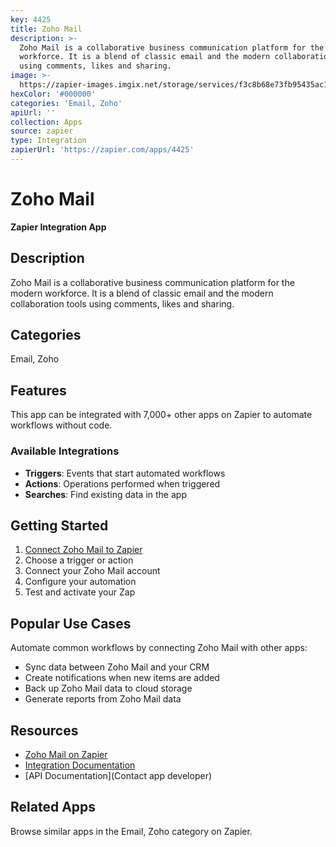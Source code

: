 ```yaml
---
key: 4425
title: Zoho Mail
description: >-
  Zoho Mail is a collaborative business communication platform for the modern
  workforce. It is a blend of classic email and the modern collaboration tools
  using comments, likes and sharing.
image: >-
  https://zapier-images.imgix.net/storage/services/f3c8b68e73fb95435ac1031e34da7178.png?auto=format%2Ccompress&ixlib=python-3.0.0&q=50
hexColor: '#000000'
categories: 'Email, Zoho'
apiUrl: ''
collection: Apps
source: zapier
type: Integration
zapierUrl: 'https://zapier.com/apps/4425'
---
```

# Zoho Mail

**Zapier Integration App**

## Description

Zoho Mail is a collaborative business communication platform for the modern workforce. It is a blend of classic email and the modern collaboration tools using comments, likes and sharing.

## Categories

Email, Zoho

## Features

This app can be integrated with 7,000+ other apps on Zapier to automate workflows without code.

### Available Integrations

- **Triggers**: Events that start automated workflows
- **Actions**: Operations performed when triggered
- **Searches**: Find existing data in the app

## Getting Started

1. [Connect Zoho Mail to Zapier](https://zapier.com/apps/4425)
2. Choose a trigger or action
3. Connect your Zoho Mail account
4. Configure your automation
5. Test and activate your Zap

## Popular Use Cases

Automate common workflows by connecting Zoho Mail with other apps:

- Sync data between Zoho Mail and your CRM
- Create notifications when new items are added
- Back up Zoho Mail data to cloud storage
- Generate reports from Zoho Mail data

## Resources

- [Zoho Mail on Zapier](https://zapier.com/apps/4425)
- [Integration Documentation](https://zapier.com/apps/4425/integrations)
- [API Documentation](Contact app developer)

## Related Apps

Browse similar apps in the Email, Zoho category on Zapier.
